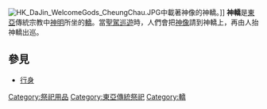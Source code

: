 [[File:HK_DaJin_WelcomeGods_CheungChau.JPG|thumb]]中載著神像的神轎。]]
'''神轎'''是[[東亞|東亞]]傳統宗教中[[神明|神明]]所坐的[[轎|轎]]。當[[聖駕巡遊|聖駕巡遊]]時，人們會把[[神像|神像]]請到神轎上，再由人抬神轎出巡。

==參見==
*[[行身|行身]]

[[Category:祭祀用品|Category:祭祀用品]]
[[Category:東亞傳統祭祀|Category:東亞傳統祭祀]]
[[Category:轎|Category:轎]]